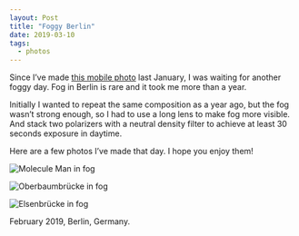 ```yaml
---
layout: Post
title: "Foggy Berlin"
date: 2019-03-10
tags:
  - photos
---
```


Since I’ve made [this mobile photo](https://www.instagram.com/p/BdxPrGCBeH_/) last January, I was waiting for another foggy day. Fog in Berlin is rare and it took me more than a year.

Initially I wanted to repeat the same composition as a year ago, but the fog wasn’t strong enough, so I had to use a long lens to make fog more visible. And stack two polarizers with a neutral density filter to achieve at least 30 seconds exposure in daytime.

Here are a few photos I’ve made that day. I hope you enjoy them!

![Molecule Man in fog](photo://2019-02-03_5013_Artem_Sapegin)

![Oberbaumbrücke in fog](photo://2019-02-03_4982_Artem_Sapegin)

![Elsenbrücke in fog](photo://2019-02-03_4966_Artem_Sapegin)

February 2019, Berlin, Germany.
